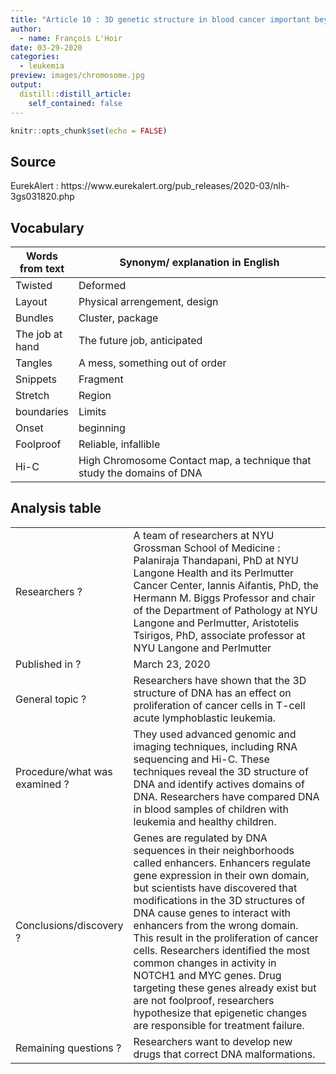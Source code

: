 ```yaml
---
title: "Article 10 : 3D genetic structure in blood cancer important beyond DNA code changes "
author:
  - name: François L'Hoir
date: 03-29-2020
categories:
  - leukemia
preview: images/chromosome.jpg
output:
  distill::distill_article:
    self_contained: false
---
```


```r
knitr::opts_chunk$set(echo = FALSE)
```

## Source
EurekAlert : https://www.eurekalert.org/pub_releases/2020-03/nlh-3gs031820.php 

## Vocabulary 

| Words from text | Synonym/ explanation in English                                          |
| --------------- | ------------------------------------------------------------------------ |
| Twisted         | Deformed                                                                 |
| Layout          | Physical arrengement, design                                             |
| Bundles         | Cluster, package                                                         |
| The job at hand | The future job, anticipated                                              |
| Tangles         | A mess, something out of order                                           |
| Snippets        | Fragment                                                                 |
| Stretch         | Region                                                                   |
| boundaries      | Limits                                                                   |
| Onset           | beginning                                                                |
| Foolproof       | Reliable, infallible                                                     |
| Hi-C            | High Chromosome Contact map, a technique that study the domains of   DNA |

## Analysis table 

|                               |                                                                                                                                                                                                                                                                                                                                                                                                                                                                                                                                                                                                |
| ----------------------------- | ---------------------------------------------------------------------------------------------------------------------------------------------------------------------------------------------------------------------------------------------------------------------------------------------------------------------------------------------------------------------------------------------------------------------------------------------------------------------------------------------------------------------------------------------------------------------------------------------- |
| Researchers ?                 | A team of researchers at NYU Grossman School of Medicine : Palaniraja Thandapani, PhD at NYU Langone Health and its Perlmutter Cancer Center, Iannis Aifantis, PhD, the Hermann M. Biggs Professor and chair of the Department of Pathology at NYU Langone and Perlmutter, Aristotelis Tsirigos, PhD, associate professor at NYU Langone and Perlmutter                                                                                                                                                                                                                                         |
| Published in ?                | March 23, 2020                                                                                                                                                                                                                                                                                                                                                                                                                                                                                                                                                                                 |
| General topic ?               | Researchers have shown that the 3D structure of DNA has an effect on proliferation of cancer cells in T-cell acute lymphoblastic leukemia.                                                                                                                                                                                                                                                                                                                                                                                                                                                     |
| Procedure/what was examined ? | They used advanced genomic and imaging techniques, including RNA sequencing and Hi-C. These techniques reveal the 3D structure of DNA and identify actives domains of DNA. Researchers have compared DNA in blood samples of children with leukemia and healthy children.                                                                                                                                                                                                                                                                                                                      |
| Conclusions/discovery ?       | Genes are regulated by DNA   sequences in their neighborhoods called enhancers. Enhancers regulate gene   expression in their own domain, but scientists have discovered that   modifications in the 3D structures of DNA cause genes to interact with   enhancers from the wrong domain. This result in the proliferation of cancer   cells. Researchers identified the most common changes in activity in NOTCH1   and MYC genes. Drug targeting these genes already exist but are not   foolproof, researchers hypothesize that epigenetic changes are responsible   for treatment failure. |
| Remaining questions ?         | Researchers want to develop new drugs that correct DNA malformations.                                                                                                                                                                                                                                                                                                                                                                                                                                                                                                                          |
